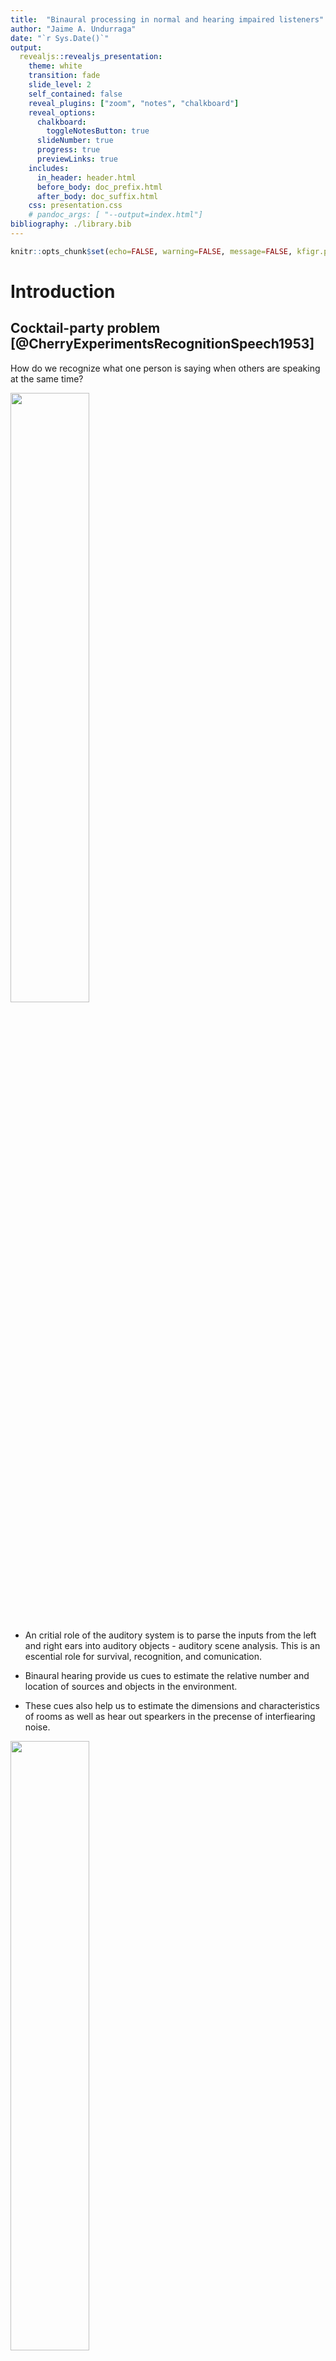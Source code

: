 ```yaml
---
title:  "Binaural processing in normal and hearing impaired listeners"
author: "Jaime A. Undurraga"
date: "`r Sys.Date()`"
output: 
  revealjs::revealjs_presentation:
    theme: white
    transition: fade
    slide_level: 2
    self_contained: false
    reveal_plugins: ["zoom", "notes", "chalkboard"]
    reveal_options:
      chalkboard: 
        toggleNotesButton: true
      slideNumber: true
      progress: true
      previewLinks: true
    includes:
      in_header: header.html
      before_body: doc_prefix.html
      after_body: doc_suffix.html
    css: presentation.css
    # pandoc_args: [ "--output=index.html"] 
bibliography: ./library.bib  
---
```



```r
knitr::opts_chunk$set(echo=FALSE, warning=FALSE, message=FALSE, kfigr.prefix=TRUE, kfigr.link=TRUE, comment=NA)
```


# Introduction

## Cocktail-party problem [@CherryExperimentsRecognitionSpeech1953]

How do we recognize what one person is saying when others are speaking at the same time?

<img src="./my_figures/cocktail_party_effect.png" width="50%">

##
- An critial role of the auditory system is to parse the inputs from the left and right ears into auditory objects - auditory scene analysis. This is an escential role for survival, recognition, and comunication.

- Binaural hearing provide us cues to estimate the relative number and location of sources and objects in the environment.
- These cues also help us to estimate the dimensions and characteristics of rooms as well as hear out spearkers in the precense of interfiearing noise.


<img src="./my_figures/casa_Grothe_2010.png" width="50%">

Grothe et al. (2010)

# Monaural and binaural cues

## Monaural 

- Normal hearing listeners can segregate sounds remarkably well from monaural signals.
- The brain can use the statistical regularities of a sound to group acoustic energy that is likely originated from the same source.

<div id="left">
<br>
<br>
<br>
<li class="fragment" data-fragment-index="0"> common onset </li> 

<!-- Rasch, R. A. The perception of simultaneous notes such as in polyphonic -->
<!-- music. Acustica 40, 21–33 (1978). -->
<!-- Darwin, C. J. & Ciocca, V. Grouping in pitch perception: effects of onset -->
<!-- asynchrony and ear of presentation of a mistuned component. J. Acoust. Soc. -->
<!-- Am. 91, 3381–3390 (1992). -->
<li class="fragment" data-fragment-index="1"> harmonicity </li> 

<!-- Moore, B. C. J., Glasberg, B. R. & Peters, R. W. Thresholds for hearing -->
<!-- mistuned partials as separate tones in harmonic complexes. J. Acoust. Soc. Am. -->
<!-- 80, 479–483 (1986). -->
<!-- Hartmann, W. M., McAdams, S. & Smith, B. K. Hearing a mistuned harmonic -->
<!-- in an otherwise periodic complex tone. J. Acoust. Soc. Am. 88, 1712–1724 -->
<!-- (1990). -->
<!-- Brunstrom, J. M. & Roberts, B. Effects of asynchrony and ear of presentation -->
<!-- on the pitch of mistuned partials in harmonic and frequency-shifted complex -->
<!-- tones. J. Acoust. Soc. Am. 110, 391–401 (2001). -->
<!-- Bernstein, J. G. & Oxenham, A. J. Harmonic segregation through mistuning -->
<!-- can improve fundamental frequency discrimination. J. Acoust. Soc. Am. 124, -->
<!-- 1653–1667 (2008). -->
<!-- Fishman, Y. I. & Steinschneider, M. Neural correlates of auditory scene -->
<!-- analysis based on inharmonicity in monkey primary auditory cortex. J. -->
<!-- Neurosci. 30, 12480–12494 (2010). -->

<li class="fragment" data-fragment-index="2"> repetition </li> 

<!-- Kidd, G., Mason, C. R., Deliwala, P. S. & Woods, W. S. Reducing -->
<!-- informational masking by sound segregation. J. Acoust. Soc. Am. 95, -->
<!-- 3475–3480 (1994). -->
<!-- McDermott, J. H., Wrobleski, D. & Oxenham, A. J. Recovering sound sources -->
<!-- from embedded repetition. Proc. Natl. Acad. Sci. USA 108, 1188–1193 (2011). -->

</div>


<div id="rigth">
<img class="fragment" data-fragment-index="3" src="./my_figures/spectrogram_cheap.png" width="80%" data-audio-src="./audio/cheap_clean.wav" data-audio-advance=-1> 
<li class ="fragment" data-fragment-index="3" > Play speech </li>
</div>

## Harmonicity

<img class="fragment" data-fragment-index="4" src="./my_figures/spectrogram_arctic_a0002.png" width="80%"> 
<li class ="fragment" data-fragment-index="4" data-audio-src="./audio/sentences/arctic_a0002.wav" data-audio-advance=-1> Play sentence </li>


## What features conveyed by speech sounds?

- Temporal fine structure (TFS)
- Envelope information (ENV)

<li class ="fragment" data-fragment-index="0" data-audio-src="./audio/speech-davidvocoder.wav" data-audio-advance=-1> Play 6 Channel vocoder </li>
<li class ="fragment" data-fragment-index="1" data-audio-src="./audio/david.wav" data-audio-advance=-1> Play Original </li>

<img src="./my_figures/temporal-example.png" width="70%"> 



## Binaural cues

We listening to sounds, we rely on three mechanims for both localize a source and to perform sound source analysis 

- Interaural level differences (ILDs)

- Interaural time differences (ITDs)

## ITDs and ILDs

<img src="./my_figures/itd_ild_cartoon.png" width="60%">


## ILDs

<img class="fragment" data-fragment-index="0" src="./my_figures/azimuth.png" width="40%">
<img class="fragment" data-fragment-index="1" src="./my_figures/azimuth_ir.png" width="50%"> 
<li class="fragment" data-fragment-index="2"> ILDs only useful for frequencies higher than 1200 Hz </li> 
<li class="fragment" data-fragment-index="3"> ILDs can be as large as 20 dB (e.g. Bronkhorst &
Plomp, 1988) </li> 

<li class="fragment" data-fragment-index="3">
ILDs resulting from the **head shadow** provide an advantage by sheltering the ear turned toward the target source from noise from the other side.
However, listeners with unilateral hearing loss stragle when the target sound comes from the impaired side, specially in the prensece of background noise.
</li> 


## Localization using ITDs

<img class="fragment" data-fragment-index="0" src="./my_figures/azimuth_itd.png" width="40%">
<img class="fragment" data-fragment-index="1" src="./my_figures/itd_ir.png" width="50%">

<li class="fragment" data-fragment-index="2"> 
ITDs within the physiological range experienced by human listeners about ±760 μs; (e.g. Constan and Hartmann (2003) and Hartmann and Macaulay (2014)) </li>

<li class="fragment" data-fragment-index="3">
ITDs (using fine structure) are useful for frequencies below  1500 Hz
</li>

<li class="fragment" data-fragment-index="3">
ITDs in the envelope of the signal are also used determine the location of a source in both (lower and higher frequencies)
</li>

##

<div id="left50">
<img class="fragment" data-fragment-index="0" src="./my_figures/p1_0.00_p2_-1.57_mi_0.0_mp1_0.00_mp2_0.00_cf_500.0_mf_32.0.png" width="70%" data-audio-src="./audio/p1_0.00_p2_-1.57_mi_0.0_mp1_0.00_mp2_0.00_cf_500.0_mf_32.0.wav" data-audio-advance=-1>
<p class="fragment" data-fragment-index="0"> 500 Hz tone TFS left-to-right </p>

<img class="fragment" data-fragment-index="1" src="./my_figures/p1_0.00_p2_-0.00_mi_1.0_mp1_0.00_mp2_-1.57_cf_500.0_mf_32.0.png" width="70%" data-audio-src="./audio/p1_0.00_p2_-0.00_mi_1.0_mp1_0.00_mp2_-1.57_cf_500.0_mf_32.0.wav" data-audio-advance=-1>
<p class="fragment" data-fragment-index="1"> Modulated 500 Hz tone <br> with envelope itd (ipd) left-to-right</p>
</div>

<div id="rigth50">
<img class="fragment" data-fragment-index="2" src="./my_figures/p1_0.00_p2_-1.57_mi_0.0_mp1_0.00_mp2_0.00_cf_4000.0_mf_32.0.png" width="35%" data-audio-src="./audio/p1_0.00_p2_-1.57_mi_0.0_mp1_0.00_mp2_0.00_cf_4000.0_mf_32.0.wav" data-audio-advance=-1>
<p class="fragment" data-fragment-index="2"> 4000 Hz tone TFS itd (ipd) left-to-rigth </p>

<img class="fragment" data-fragment-index="3" src="./my_figures/p1_0.00_p2_0.00_mi_1.0_mp1_0.00_mp2_-1.57_cf_4000.0_mf_32.0.png" width="35%" data-audio-src="./audio/p1_0.00_p2_-0.00_mi_1.0_mp1_0.00_mp2_-1.57_cf_4000.0_mf_32.0.wav" data-audio-advance=-1>
<p class="fragment" data-fragment-index="3"> Modulated 4000 Hz tone <br> with envelope itd left-to-rigth </p>
</div>



## Localization using ITDs

<img src="./my_figures/wave_length.png" width="40%">

<li class="fragment" data-fragment-index="1"> 
ITDs are ambiguous for frequencies which wavelenghts are smaller than the head 'diameter'.
</li>


## Localization on the vertical plane

<img class="fragment" data-fragment-index="0" src="./my_figures/zenith.png" width="40%">
<img class="fragment" data-fragment-index="1" src="./my_figures/zenith_ir.png" width="50%">

<li class="fragment" data-fragment-index="2"> The main cues are provided by diffraction patterns by the head and pinna, which result in characteristic spectral dips 
</li>

<li class="fragment" data-fragment-index="3"> 
hearing-impaired subjects have wider cochlear filters (increasing spectral smearing), preventing them to localize a source in the vertical plane.
</li>

## The precedence effect

<img src="./my_figures/precedence_effect_cartoon.png" width="80%">
<br>
(Dietz et al. 2013)

<li class="fragment" data-fragment-index="0"> 
A single auditory event is perceived at the direction of the first direct wave front (2 and 50 ms later, even when reflections are 10 dB louder)
</li>

<li class="fragment" data-fragment-index="1">
Assymetric hearing loss, hearing impairment and ageing negatively affect the precedence effect (Akeroyd and Guy,
2011). This can only partially restored by hearing aids.
</li>
 
# Binaural processing and speech understanding

## Binaural Redundancy

- Loudness doubles when the two ears are used instead of one ear for a sound coming from the front of the listener (a single ear would require an increase of about 10 dB; Fletcher and Munson, 1933)

- Just noticeable differences in intensity and frequency improve with signal redundancy

- Speech recognition under the presence of background noise improves

- hearing impairment may lead to a slightly weaker binaural benefit in patients  (Dillon, 2001)

- binaural stimulation sounds can be louder than with a monaural presentation without causing discomfort (even true for CI-treated patient)

## Binaural Release from Masking (or Binaural Squelch; or Hirsh effect)

<img class="fragment" data-fragment-index="0" src="./my_figures/bmld_cartoon_n0s0.png" width="45%" data-audio-src="./audio/convolved/sinusoidal_arctic_a0002_d_type_noise_target_0_d1_0_d2_0_snr_-10.wav" data-audio-advance=-1 data-audio-advance=-1 >
<img class="fragment" data-fragment-index="1" src="./my_figures/bmld_cartoon_n0spi.png" width="45%" data-audio-src="./audio/convolved/sinusoidal_arctic_a0002_d_type_noise_target_0_d1_90_d2_-90_snr_-10.wav" data-audio-advance=-1 data-audio-advance=-1>

<li class="fragment" data-fragment-index="2"> Binaural release from masking may improve detection thesholds up to about 16 dB for frequencies around 250 Hz and around 3 dB at 1500 Hz </li>

## 

<img class="fragment" data-fragment-index="0" src="./my_figures/bmld_cartoon_srm_front.png" width="45%" data-audio-src="./audio/convolved/convolved_arctic_a0002_d_type_speech_target_0_d1_0_d2_0_snr_0.wav" data-audio-advance=-1 data-audio-advance=-1 >
<img class="fragment" data-fragment-index="1" src="./my_figures/bmld_cartoon_srm.png" width="45%" data-audio-src="./audio/convolved/convolved_arctic_a0002_d_type_speech_target_0_d1_-80_d2_80_snr_0.wav" data-audio-advance=-1 data-audio-advance=-1>

<li class="fragment" data-fragment-index="2"> 
Binaural release from masking may imrprobe detection thresholds up to 12 dB for multiple speech interferers(Jones and Litovsky, 2011), and facilitates source segregation provided that streaming can build up and natural onset cues are present (Drennan, Gatehouse, and Lever, 2003).
</li>

<li class="fragment" data-fragment-index="3"> 
Segregation is always better for the combination of both ITDs and ILDs cues (Culling, Hawley, and Litovsky 2004)
</li>

<li class="fragment" data-fragment-index="4"> 
A separation of only 10° bwtween two voices is already strong enough to allow segregation  (Brungart and Simpson, 2007).
</li>


<li class="fragment" data-fragment-index="5"> ITD is a critical spatial cue for sound localization and speech perception in noise (Bronkhorst &
Plomp, 1988; Wightman & Kistler, 1992).
</li>

##
Hearing-impaired listeners who typically find noisy environments disproportionately difficult for understanding speech, whether they wear a hearing aid or not (Killion 1997; Moore 1998)

their auditoryfilter bandwidths are wider than normal as a result of outer hair cell loss (see Moore 2008). The wider
bandwidths lead to both spectral smearing of auditory features and reduced signal-to-noise ratio in the
presence of background noise. Similar problems are encountered by users of cochlear implants, again owing
to the limited frequency resolution available with implants (Clark 2003).


Plomp (1977) has
calculated that when everyone at a well-attended party
talks at the same level, the speech of the attended talker
at a distance of 0.7 m has a signal-to-noise (S/N) ratio
of approximately 0 dB—the background is as intense as
the target talker

0 dB is sufficient to give adequate
intelligibility with normal pronunciation and redun-
dancy for listeners with normal hearing (Miller 1947)



AUDITORY SCENE ANALYSIS (Bregman 1990).

brain using two types of information to group together sound components that have originated from a common source: heuristics based on general properties of sound sources, and schematic knowledge about specific sounds. General properties such as the common onset and (for periodic
sounds) the harmonic relations between frequency components from a single source can help partition sounds from different sources that occur simul-
taneously; other properties, such as continuity of pitch, timbre, overall level and spatial location can help to track a single sound source across time

Bregman also recognizes that, as well as general heuristics, the brain may employ schema-based grouping 


# What and where 

## 
<img class="fragment" data-fragment-index="0" src="./my_figures/Anatomy_of_the_Human_Ear.svg" width="45%">
<img class="fragment" data-fragment-index="1" src="./my_figures/Uncoiled_cochlea_with_basilar_membrane_color.png" width="45%">
<img class="fragment" data-fragment-index="2" src="./my_figures/auditory_nerve.png" width="25%">


##
<img class="fragment" data-fragment-index="0" src="./my_figures/spectrogram_cheap.png" width="45%">

<img class="fragment" data-fragment-index="1" src="./my_figures/rater.png" width="45%">


## Auditory pathway

<img src="./my_figures/auitorypath.png" width="50%">


## ILD pathway

<img src="./my_figures/ild_pathway.svg" width="80%">

(Grothe et al. 2010)

<li class="fragment" data-fragment-index="0">
The initial site of ILD processing is generally considered to be the LSO.
</li>

<li class="fragment" data-fragment-index="1">
LSO are innervated by direct excitatory ipsilateral inputs from spherical bushy cells and inhibitory inputs indirectly originating from the globular bushy cells.
</li>

## ITD pathway

<img src="./my_figures/itd_pathway.svg" width="80%">

(Grothe et al. 2010)

<li class="fragment" data-fragment-index="0">
The initial site of ITD processing is considered to be the MSO.
</li>

<li class="fragment" data-fragment-index="1">
MSO are innervated by direct excitatory ipsi- anc contra-lateral inputs from spherical bushy cells and inhibitory inputs indirectly originating from the globular bushy cells.
</li>


# Objective detection of binaural processing in humans

## Electroencephalogram 

<img src="./my_figures/Luck_2005_erp.png" width="60%">

(From Luck 2005)


##
  - Interaural time differences (ITDs)  are the main cue used by humans and other mammals to determine the horizontal position below 1.5 kHz.
- ITD sensitivity is achieved by coincidence-detecting neurons in the superior olive - the first structure of binaural processing in the auditory pathway.

|a|b|c|
|-|-|-|
|<video width="320" height="240" controls source src="./my_figures/example-90.0_90.0.mp4" type="video/mp4">| <video width="320" height="240" controls source src="./my_figures/example-45.0_45.0.mp4" type="video/mp4">|<video width="320" height="240" controls source src="./my_figures/example-22.5_22.5.mp4" type="video/mp4">|

## 
![](./my_figures/ild_itd_path.png)



<!-- <p class ="fragment" data-fragment-index="1"  data-audio-src="audio/D-8_0e+0_CF-5_0e+0_CP-7_9e-0_CA--7_9e-_MF-4_0e+0_MI-1_0e+0_CN-1_7e-0_F-4_4e+0_N-1_0e+0_A-1_0e+0_CP-2_0e+0_MP-0_0e+0_IT-1_0e+0_PW-5_0e-0_TA-1_0e+0__CR-4_4e+0_SW-1_0e+0__RF-0_0e+0_D-_.wav" data-audio-advance=-1 <p> -ipm-fr </p>> -->


<li class ="fragment" data-audio-src="audio/david.wav" data-audio-advance=-1> audio 1 </li>

<li class ="fragment"  data-audio-src="audio/D-8_0e+0_CF-5_0e+0_CP-7_9e-0_CA--7_9e-_MF-4_0e+0_MI-1_0e+0_CN-1_7e-0_F-4_4e+0_N-1_0e+0_A-1_0e+0_CP-2_0e+0_MP-0_0e+0_IT-1_0e+0_PW-5_0e-0_TA-1_0e+0__CR-4_4e+0_SW-1_0e+0__RF-0_0e+0_D-_.wav" data-audio-advance=-1> audio 2 </li>



<!-- >- <audio data-autoplay class="fragment" data-audio-src="audio/david.wav" data-audio-advance=-1></audio> -->

# Models for ITD processing

## Straightness weighting

![](./my_figures/thompson_jeffress_2006.png)

- Peaks of the cross-correlograms at –1.5 ms < peaks closer to 0 - central weighting.

- Correct localization estimated from second processing level (in the inferior colliculus, gray curve on top of each panel).


## The $\pi$-limit 

<!-- - Findings in small mammals suggest that this sort of model may be implausible, even with the inclusion of straightness weighting.  -->

![](./my_figures/thompson_2006_pi_limit.png) 

- ITD detectors in the mammalian brain restricted to $\approx$ half a cycle of best frequency. 
- Frequency-dependent weighting for centrality


##
@thompson_representation_2006
![](./my_figures/thompson_2006_2.png) 


## 
- Inferior colliculus consistent with the $\pi$␲-limit.
- Cortical responses to sounds with ITDs within the $\pi$-limit are in line with the predictions of both models. 
- However, neural activation is bilateral for "long" ITDs, despite these being perceived as clearly lateralized
- Long ITDs leads to higher activation in cortex than processing of short ITDs.

##
@kriegstein_responses_2008

![](./my_figures/kriegstein_2008_2.png) 


# Aims

##
- to evaluate how short and long ITDs are processed in the human cortex using EEG recordings

## Methods

![](./my_figures/example.png)

## Stimuli

- 500 Hz bandwidth modulated noise (40.4 Hz) centered at 500 Hz
- Periodics interaural time moulations at 6.7 Hz (ITM-FRs)

|   |   |
|---|---|
|![](./my_figures/stimuli_time.png)|![](./my_figures/stimuli_spectrum.png)|


## Recordings

- 10 normal hearing participants
- 66 channels Biosemi active electrode system
- 5 minutes recordings

Analysis: 

- low pass filter 60Hz, high pass filter 2Hz
- automatic removal of bad channels
- denoising source separation
- weighted average


# Experiment 1

## Straightness weighting

|   |   |
|---|---|
|![](./my_figures/s_c_500us.png)|![](./my_figures/s_c_2000us.png)|
|![](./my_figures/s_c_3000us.png)|![](./my_figures/s_c_4000us.png)|


##

ITM-FRs obtained by switching between:

- 0 / 0.5 ms  
- 0 / 1.5 ms
- 0 / 2.0 ms
- 0 / 3.0 ms
- 0 / 4.0 ms


# Results

## Example responses

![](./my_figures/average-itds-zero-ref.png)

## 

![](./my_figures/itm-fr-coherence-zero-ref.png)

- ANOVA indicated that factor ITD condition was significant (F(4, 35.04) = 7.5, p = 0.0001)


# Experiment 2 Adapting binaural detectors

##

|   |   |
|---|---|
|![](./my_figures/pi_s_c_-500us.png)|![](./my_figures/pi_s_c_500us.png)|
|![](./my_figures/pi_s_c_-500us.png)|![](./my_figures/pi_s_c_1500us.png)|

##

|   |   |
|---|---|
|![](./my_figures/pi_s_c_500us.png)|![](./my_figures/pi_s_c_1500us.png)|

##

ITM-FRs obtained by switching between:

- -0.5 / 0.5 ms
- -0.5 / 1.5 ms
-  0.5 / 1.5 ms


# Results 

##

|   |   |
|---|---|
|![](./my_figures/itm-fr-adaptation.png)|![](./my_figures/itm-fr-masking.png)|


# Experiment 3 Coherence changes

##

ITM-FR obtained by switching between  

- -0.5 / 0.5 ms
- -1.0 / 1.0 ms
- -1.5 / 1.5 ms
- -2.0 / 2.0 ms
- -2.5 / 2.5 ms
- -3.0 / 3.0 ms
- -3.5 / 3.5 ms
- -4.0 / 4.0 ms

# Results

##

|   |   |
|---|---|
|![](./my_figures/_pi_lim_prediction.png)|![](./my_figures/itm-fr-coherence.png)|


## Conclusions

- Experiment 1 suggests that ITM-FRs do not decrease with ITD size when switching from zero.

- Experiment 2 shows that ITM-FR adaptation pattern is in line with the $\pi$-limit model.

- ITM-FRs obtained with symmetric ITDs show a decaying damping-like pattern peaking at multiple periods of the center frequency. 



## References